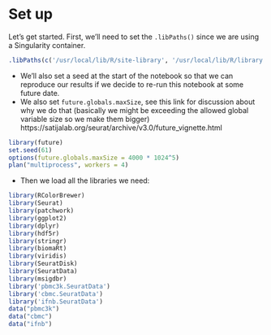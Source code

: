 # Set up

Let's get started. First, we'll need to set the `.libPaths()` since we are using a Singularity container.

```r
.libPaths(c('/usr/local/lib/R/site-library', '/usr/local/lib/R/library'))
```

- We'll also set a seed at the start of the notebook so that we can reproduce our results if we decide to re-run this notebook at some future date.   
- We also set `future.globals.maxSize`, see this link for discussion about why we do that (basically we might be exceeding the allowed global variable size so we make them bigger) https://satijalab.org/seurat/archive/v3.0/future_vignette.html

```r
library(future)
set.seed(61)
options(future.globals.maxSize = 4000 * 1024^5)
plan("multiprocess", workers = 4)
```

- Then we load all the libraries we need:
```r

library(RColorBrewer)
library(Seurat)
library(patchwork)
library(ggplot2)
library(dplyr)
library(hdf5r)
library(stringr)
library(biomaRt)
library(viridis)
library(SeuratDisk)
library(SeuratData)
library(msigdbr)
library('pbmc3k.SeuratData')
library('cbmc.SeuratData')
library('ifnb.SeuratData')
data("pbmc3k")
data("cbmc")
data("ifnb")
```
